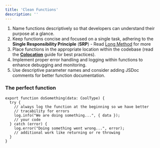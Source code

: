 ```yaml
---
title: 'Clean Functions'
description: ''
---
```


1. Name functions descriptively so that developers can understand their purpose at a glance.
2. Keep functions concise and focused on a single task, adhering to the **Single Responsibility Principle** (**SRP**) - Read [Long Method](https://refactoring.guru/smells/long-method) for more
3. Place functions in the appropriate location within the codebase (read the [**Colocation**](/code-guidelines/colocations)  guide for best practices).
4. Implement proper error handling and logging within functions to enhance debugging and monitoring. 
5. Use descriptive parameter names and consider adding JSDoc comments for better function documentation.

### The perfect function

```tsx
export function doSomething(data: CoolType) {
  try {
    // always log the function at the beginning so we have better
    // tracability for errors
    log.info("We are doing something...", { data });
    // your code
  } catch (error) {
    log.error("Doing something went wrong...", error);
    // additional work like returning or re throwing
  }
}
```